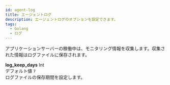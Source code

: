 ```yaml
---
id: agent-log
title: エージェントログ
description: エージェントログのオプションを設定できます。
tags:
  - Golang
  - ログ
---
```


アプリケーションサーバーの稼働中は、モニタリング情報を収集します。収集された情報はログファイルに保存されます。

**log_keep_days** <span class='type'>Int</span><br/>
デフォルト値 `7`<br/>ログファイルの保存期間を設定します。
